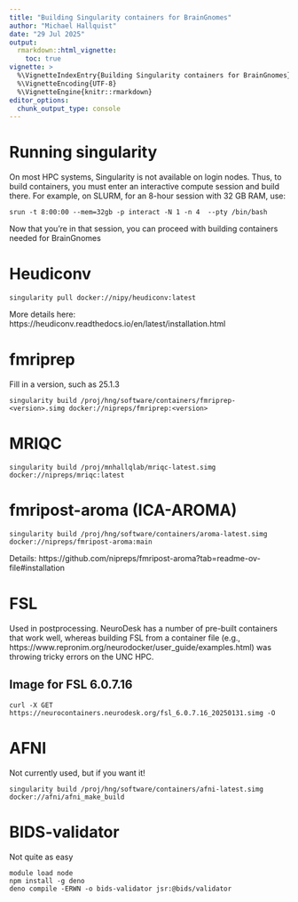 ```yaml
---
title: "Building Singularity containers for BrainGnomes"
author: "Michael Hallquist"
date: "29 Jul 2025"
output: 
  rmarkdown::html_vignette:
    toc: true
vignette: >
  %\VignetteIndexEntry{Building Singularity containers for BrainGnomes}
  %\VignetteEncoding{UTF-8}
  %\VignetteEngine{knitr::rmarkdown}
editor_options:
  chunk_output_type: console
---
```


# Running singularity

On most HPC systems, Singularity is not available on login nodes. Thus, to build containers, you must enter an interactive compute session and build there. For example, on SLURM, for an 8-hour session with 32 GB RAM, use:

```
srun -t 8:00:00 --mem=32gb -p interact -N 1 -n 4  --pty /bin/bash
```

Now that you're in that session, you can proceed with building containers needed for BrainGnomes

# Heudiconv

```
singularity pull docker://nipy/heudiconv:latest
```

More details here: https://heudiconv.readthedocs.io/en/latest/installation.html

# fmriprep

Fill in a version, such as 25.1.3

```
singularity build /proj/hng/software/containers/fmriprep-<version>.simg docker://nipreps/fmriprep:<version>
```

# MRIQC

```
singularity build /proj/mnhallqlab/mriqc-latest.simg docker://nipreps/mriqc:latest
```

# fmripost-aroma (ICA-AROMA)

```
singularity build /proj/hng/software/containers/aroma-latest.simg docker://nipreps/fmripost-aroma:main
```

Details: https://github.com/nipreps/fmripost-aroma?tab=readme-ov-file#installation

# FSL

Used in postprocessing. NeuroDesk has a number of pre-built containers that work well, whereas
building FSL from a container file (e.g., https://www.repronim.org/neurodocker/user_guide/examples.html)
was throwing tricky errors on the UNC HPC.

## Image for FSL 6.0.7.16

```
curl -X GET https://neurocontainers.neurodesk.org/fsl_6.0.7.16_20250131.simg -O
```

# AFNI

Not currently used, but if you want it!

```
singularity build /proj/hng/software/containers/afni-latest.simg  docker://afni/afni_make_build
```


# BIDS-validator

Not quite as easy

```
module load node
npm install -g deno
deno compile -ERWN -o bids-validator jsr:@bids/validator
```
